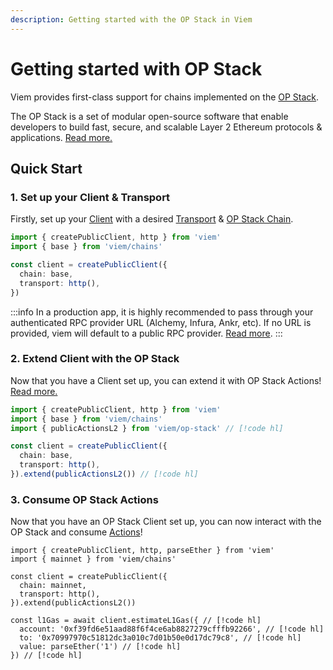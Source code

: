```yaml
---
description: Getting started with the OP Stack in Viem
---
```


# Getting started with OP Stack

Viem provides first-class support for chains implemented on the [OP Stack](https://docs.optimism.io/stack/getting-started).

The OP Stack is a set of modular open-source software that enable developers to build fast, secure, and scalable Layer 2 Ethereum protocols & applications. [Read more.](https://docs.optimism.io/stack/getting-started)

## Quick Start

### 1. Set up your Client & Transport

Firstly, set up your [Client](/docs/clients/intro) with a desired [Transport](/docs/clients/intro) & [OP Stack Chain](/op-stack/chains).

```ts {4-7}
import { createPublicClient, http } from 'viem'
import { base } from 'viem/chains'

const client = createPublicClient({
  chain: base,
  transport: http(),
})
```

:::info
In a production app, it is highly recommended to pass through your authenticated RPC provider URL (Alchemy, Infura, Ankr, etc). If no URL is provided, viem will default to a public RPC provider. [Read more](/docs/clients/transports/http#usage).
:::

### 2. Extend Client with the OP Stack

Now that you have a Client set up, you can extend it with OP Stack Actions! [Read more.](/op-stack/client)

```ts
import { createPublicClient, http } from 'viem'
import { base } from 'viem/chains'
import { publicActionsL2 } from 'viem/op-stack' // [!code hl]

const client = createPublicClient({
  chain: base,
  transport: http(),
}).extend(publicActionsL2()) // [!code hl]
```

### 3. Consume OP Stack Actions

Now that you have an OP Stack Client set up, you can now interact with the OP Stack and consume [Actions](/op-stack/actions/estimateL1Gas)!

```tsx
import { createPublicClient, http, parseEther } from 'viem'
import { mainnet } from 'viem/chains'

const client = createPublicClient({
  chain: mainnet,
  transport: http(),
}).extend(publicActionsL2()) 

const l1Gas = await client.estimateL1Gas({ // [!code hl]
  account: '0xf39fd6e51aad88f6f4ce6ab8827279cfffb92266', // [!code hl]
  to: '0x70997970c51812dc3a010c7d01b50e0d17dc79c8', // [!code hl]
  value: parseEther('1') // [!code hl]
}) // [!code hl]
```